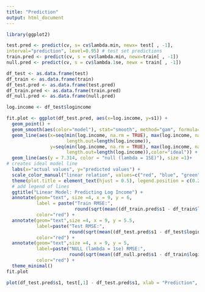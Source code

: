 ```yaml
---
title: "Prediction"
output: html_document
---
```

```r
library(ggplot2)
```


```r
test.pred <- predict(cv, s= cv$lambda.min, newx= test[ , -1],
interval="prediction", level=0.95) # test set predictions
train.pred <- predict(cv, s = cv$lambda.min, newx=train[ , -1])
null.pred <- predict(cv, s = cv$lambda.1se, newx = train[ , -1])
```

```r
df_test <- as.data.frame(test)
df_train <- as.data.frame(train)
df_test.pred <- as.data.frame(test.pred)
df_train.pred <- as.data.frame(train.pred)
df_null.pred <- as.data.frame(null.pred)
```

```r
log.income <- df_test$logincome

fit.plot <- ggplot(df_test.pred, aes(x=log.income, y=s1)) +
  geom_point() +
  geom_smooth(aes(color="model"), stat="smooth", method="gam", formula=y~s(x, bs="cs")) +
  geom_line(aes(x=seq(min(log.income, na.rm = TRUE), max(log.income, na.rm = TRUE),
                      length.out=length(log.income)),
                y=seq(min(log.income, na.rm = TRUE), max(log.income, na.rm = TRUE),
                      length.out=length(log.income)),color="ideal")) +
  geom_line(aes(y = 7.314, color = "null (lambda = 1SE)"), size =1)+
# creates ideal model line
  labs(x="actual values", y="predicted values") +
  scale_color_manual("linear relation", values=c("red", "blue", "green")) +
  theme(plot.title = element_text(hjust = 0.5), legend.position = c(0.25, 0.8)) + 
  # add legend of lines
  ggtitle("Linear Model: Predicting Log Income") +
  annotate(geom="text", size =4, x = 9, y = 6, 
           label = paste("Train RMSE:", 
                         round(sqrt(mean((df_train.pred$s1 - df_train$logincome)^2)), 2)),
           color="red") + 
  annotate(geom="text",size =4, x = 9, y = 5.5,
           label=paste("Test RMSE:",
                       round(sqrt(mean((df_test.pred$s1 - df_test$logincome)^2)),2)),
           color="red") +
  annotate(geom="text",size =4, x = 9, y = 5,
           label=paste("NULL (lambda = 1se) RMSE:",
                       round(sqrt(mean((df_null.pred$s1 - df_train$logincome)^2)),2)),
           color="red") +
  theme_minimal()
fit.plot
```

```r
plot(df_test.pred$s1, test[,1] - df_test.pred$s1, xlab = "Prediction", ylab = "Residual") + abline(h = 0)

```




